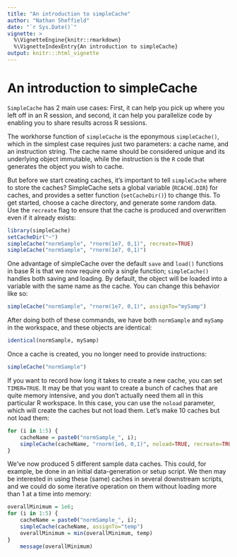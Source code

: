 ```yaml
---
title: "An introduction to simpleCache"
author: "Nathan Sheffield"
date: "`r Sys.Date()`"
vignette: >
  %\VignetteEngine{knitr::rmarkdown}
  %\VignetteIndexEntry{An introduction to simpleCache}
output: knitr:::html_vignette
---
```


# An introduction to simpleCache

`SimpleCache` has 2 main use cases: First, it can help you pick up where you left off in an R session, and second, it can help you parallelize code by enabling you to share results across R sessions.

The workhorse function of `simpleCache` is the eponymous `simpleCache()`, which in the simplest case requires just two parameters: a cache name, and an instruction string. The cache name should be considered unique and its underlying object immutable, while the instruction is the `R` code that generates the object you wish to cache.

But before we start creating caches, it's important to tell `simpleCache` where to store the caches? SimpleCache sets a global variable (`RCACHE.DIR`) for caches, and provides a setter function (`setCacheDir()`) to change this. To get started, choose a cache directory, and generate some random data. Use the `recreate` flag to ensure that the cache is produced and overwritten even if it already exists:

```r
library(simpleCache)
setCacheDir("~")
simpleCache("normSample", "rnorm(1e7, 0,1)", recreate=TRUE)
simpleCache("normSample", "rnorm(1e7, 0,1)")
```

One advantage of simpleCache over the default `save` and `load()` functions in base R is that we now require only a single function; `simpleCache()` handles both saving and loading. By default, the object will be loaded into a variable with the same name as the cache. You can change this behavior like so:

```r
simpleCache("normSample", "rnorm(1e7, 0,1)", assignTo="mySamp")
```

After doing both of these commands, we have both `normSample` and `mySamp` in the workspace, and these objects are identical:

```r
identical(normSample, mySamp)
```

Once a cache is created, you no longer need to provide instructions:

```r
simpleCache("normSample")
```

If you want to record how long it takes to create a new cache, you can set `TIMER=TRUE`. It may be that you want to create a bunch of caches that are quite memory intensive, and you don't actually need them all in this particular R workspace. In this case, you can use the `noload` parameter, which will create the caches but not load them. Let's make 10 caches but not load them:

```r
for (i in 1:5) {
	cacheName = paste0("normSample_", i);
	simpleCache(cacheName, "rnorm(1e6, 0,1)", noload=TRUE, recreate=TRUE, timer=TRUE)
}
```

We've now produced 5 different sample data caches. This could, for example, be done in an initial data-generation or setup script. We then may be interested in using these (same) caches in several downstream scripts, and we could do some iterative operation on them without loading more than 1 at a time into memory:

```r
overallMinimum = 1e6;
for (i in 1:5) {
	cacheName = paste0("normSample_", i);
	simpleCache(cacheName, assignTo="temp")
	overallMinimum = min(overallMinimum, temp)
}
	message(overallMinimum)
```



